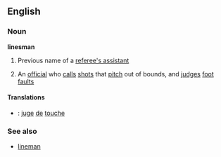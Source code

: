 ==English==
===Noun===
'''linesman'''
#{{football}} Previous name of a [[referee's assistant]]
#{{tennis}} An [[official]] who [[call]]s [[shot]]s that [[pitch]] out of bounds, and [[judge]]s [[foot fault]]s
====Translations====
*{{fr}}: [[juge]] [[de]] [[touche]]
===See also===
* [[lineman]]